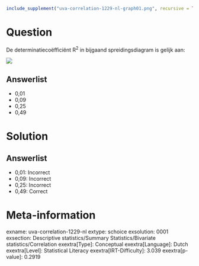 ```r
include_supplement("uva-correlation-1229-nl-graph01.png", recursive = TRUE)
```

Question
========

De determinatiecoëfficiënt R^2^ in bijgaand spreidingsdiagram is gelijk
aan:

![](uva-correlation-1229-nl-graph01.png)

Answerlist
----------

* 0,01
* 0,09
* 0,25
* 0,49

Solution
========

Answerlist
----------

* 0,01: Incorrect
* 0,09: Incorrect
* 0,25: Incorrect
* 0,49: Correct

Meta-information
================
exname: uva-correlation-1229-nl
extype: schoice
exsolution: 0001
exsection: Descriptive statistics/Summary Statistics/Bivariate statistics/Correlation
exextra[Type]: Conceptual
exextra[Language]: Dutch
exextra[Level]: Statistical Literacy
exextra[IRT-Difficulty]: 3.039
exextra[p-value]: 0.2919
